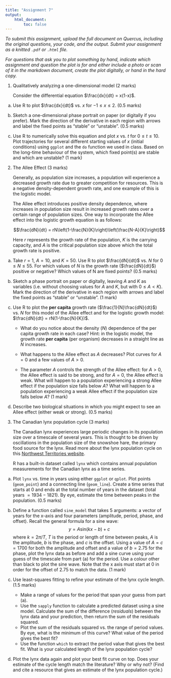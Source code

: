```yaml
---
title: "Assignment 7"
output:
    html_document:
        toc: false
---
```


*To submit this assignment, upload the full document on Quercus,
including the original questions, your code, and the output. Submit
your assignment as a knitted `.pdf` or `.html` file.*

*For questions that ask you to plot something by hand, indicate which
assignment and question the plot is for and either include a photo or
scan of it in the markdown document, create the plot digitally,
or hand in the hard copy.*

1.  Qualitatively analyzing a one-dimensional model (2 marks)

    Consider the differential equation $\frac{dx}{dt} = x(1-x)$.

<!-- -->

(a) Use R to plot $\frac{dx}{dt}$ vs. $x$ for $-1 \le x \le 2$. (0.5
    marks)

(b) Sketch a one-dimensional phase portrait on paper (or digitally if you prefer).
    Mark the direction of the derivative in each region with arrows and label the 
    fixed points as "stable" or "unstable". (0.5 marks)

(c) Use R to numerically solve this equation and plot $x$ vs. $t$ for
    $0 \le t \le 10$. Plot trajectories for several different starting
    values of $x$ (initial conditions) using `ggplot` and the `do`
    function we used in class. Based on the long-time behaviour of the
    system, which fixed point(s) are stable and which are unstable?
    (1 mark)

2.  The Allee Effect (3 marks)

    Generally, as population size increases, a population will
    experience a decreased growth rate due to greater competition for
    resources. This is a negative density-dependent growth rate, and one
    example of this is the logistic model.

    The Allee effect introduces positive density dependence, where
    increases in population size result in increased growth rates over a
    certain range of population sizes. One way to incorporate
    the Allee effect into the logistic growth equation is as follows:

    $$\frac{dN}{dt} = rN\left(1-\frac{N}{K}\right)\left(\frac{N-A}{K}\right)$$

    Here $r$ represents the growth rate of the population, $K$ is the
    carrying capacity, and $A$ is the critical population size above which 
    the total growth rate is positive.

(a) Take $r=1$, $A=10$, and $K=50$. Use R to plot $\frac{dN}{dt}$ vs.
    $N$ for $0 \le N \le 55$. For which values of $N$ is the growth rate
    ($\frac{dN}{dt}$) positive or negative? 
    Which values of N are fixed points? (0.5 marks)

(b) Sketch a phase portrait on paper or digitally, leaving $A$ and
    $K$ as variables (i.e. without choosing values for $A$ and $K$, but
    with $0 \le A < K$). Mark the direction of the derivative in each
    region with arrows and label the fixed points as "stable" or
    "unstable". (1 mark)

(c) Use R to plot the **per capita** growth rate
    ($\frac{1}{N}\frac{dN}{dt}$) vs. $N$ for this model of the Allee
    effect and for the logistic growth model:
    $\frac{dN}{dt} = rN(1-\frac{N}{K})$.

    -   What do you notice about the density ($N$) dependence of the per
        capita growth rate in each case? Hint: in the logistic model,
        the growth rate **per capita** (per organism) decreases in a
        straight line as $N$ increases.

    -   What happens to the Allee effect as $A$ decreases? Plot curves
        for $A=0$ and a few values of $A>0$.

    -   The parameter $A$ controls the strength of the Allee effect: for
        $A > 0$, the Allee effect is said to be strong, and for $A=0$,
        the Allee effect is weak. What will happen to a population 
        experiencing a strong Allee effect if the population size falls 
        below $A$? What will happen to a population experiencing a weak 
        Allee effect if the population size falls below $A$? (1 mark)

(d) Describe two biological situations in which you might expect to see
    an Allee effect (either weak or strong). (0.5 marks)

3. The Canadian lynx population cycle (3 marks)

    The Canadian lynx experiences large periodic changes in its population 
    size over a timescale of several years. This is thought to be driven by 
    oscillations in the population size of the snowshoe hare, the primary food 
    source for the lynx. Read more about the lynx population cycle on this 
    [Northwest Territories website](https://www.enr.gov.nt.ca/en/services/lynx/lynx-snowshoe-hare-cycle).
    
    R has a built-in dataset called `lynx` which contains annual population 
    measurements for the Canadian lynx as a time series. 

(a) Plot `lynx` vs. time in years using either `ggplot` or `qplot`. 
    Plot points (`geom_point`) and a connecting line (`geom_line`). 
    Create a time series that starts at 0 and ends at the total number of 
    years in the dataset (total years $= 1934-1821$).
    By eye, estimate the time between peaks in the population. (0.5 marks)

(b) Define a function called `sine_model` that takes 5 arguments: a vector of years
    for the x-axis and four parameters (amplitude, period, phase, and offset). 
    Recall the general formula for a sine wave:
    $$y = A \text{sin}(kx - b) + c$$
    where $k = 2\pi / T$, $T$ is the period or length of time between peaks,
    $A$ is the amplitude, $b$ is the phase, and $c$ is the offset.
    Using a value of $A = c = 1700$ for both the amplitude and offset and a value of 
    $b = 2.75$ for the phase, plot the lynx data as before and add a sine curve 
    using your guess of the timescale from part (a) for the period.
    Use a colour other than black to plot the sine wave. 
    Note that the x axis must start at 0 in order for the offset of $2.75$
    to match the data. (1 mark)

(c) Use least-squares fitting to refine your estimate of the lynx cycle length. (1.5 marks)
    - Make a range of values for the period that span your guess from part (a).
    - Use the `sapply` function to calculate a predicted dataset using a sine model. 
    Calculate the sum of the difference (*residuals*) between the lynx data and
    your prediction, then return the sum of the residuals squared.
    - Plot the sum of the residuals squared vs. the range of period values. By eye,
    what is the minimum of this curve? What value of the period gives the best fit?
    - Use the function `which` to extract the period value that gives the best fit. 
    What is your calculated length of the lynx population cycle?
    
(d) Plot the lynx data again and plot your best fit curve on top. 
    Does your estimate of the cycle length match the literature?
    Why or why not? (Find and cite a resource that gives an estimate
    of the lynx population cycle.)